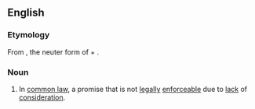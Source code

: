 ==English==

===Etymology===
From {{der|en|la|nūdum}}, the neuter form of {{m|la|nūdus||nude, bare}} + {{m|la|pāctum||bargain, agreement}}.

===Noun===
{{en-noun|head=nudum pactum|?}}

# {{lb|en|legal}} In [[common law]], a promise that is not [[legally]] [[enforceable]] due to [[lack]] of [[consideration]].